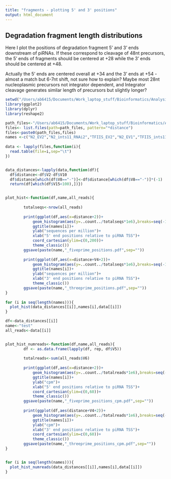 ```yaml
---
title: "fragments - plotting 5' and 3' positions"
output: html_document
---
```


## Degradation fragment length distributions

Here I plot the positions of degradation fragment 5' and 3' ends downstream of piRNAs. If these correspond to cleavage of 48nt precursors, the 5' ends of fragments should be centered at +28 while the 3' ends should be centered at +48.

Actually the 5' ends are centered overall at +34 and the 3' ends at +54 - almost a match but 6-7nt shift, not sure how to explain? Maybe most 28nt nucleoplasmic precursors not integrator dependent, and Integrator cleavage generates similar length of precursors but slightly longer?

```r

setwd("/Users/ab6415/Documents/Work_laptop_stuff/Bioinformatics/Analysis/INTEGRATOR_PAPER_ANALYSES/Fig4_FigS5_degradationfragments/fragment_length_and_abundance_analysis/")
library(ggplot2)
library(dplyr)
library(reshape2)

path_files<-"/Users/ab6415/Documents/Work_laptop_stuff/Bioinformatics/Analysis/INTEGRATOR_PAPER_ANALYSES/Fig4_FigS5_degradationfragments/fragment_length_and_abundance_analysis/"
files<- list.files(path=path_files, pattern="*distance") 
files<-paste0(path_files,files)
names <-c("N2_EV2","N2_ints11_RNAi2","TFIIS_EV2","N2_EV1","TFIIS_ints11_RNAi2","N2_ints11_RNAi1","TFIIS_EV1","TFIIS_ints11_RNAi1")
          
data <- lapply(files,function(i){
  read.table(file=i,sep="\t")
})


data_distances<-lapply(data,function(df){
  df$distance<-df$V2-df$V10
  df$distance[which(df$V8=="-")]<-df$distance[which(df$V8=="-")]*(-1)
  return(df[which(df$V15<100),])})


plot_hist<-function(df,name,all_reads){
  
        totalseqs<-nrow(all_reads)
        
        print(ggplot(df,aes(x=distance+2))+
            geom_histogram(aes(y=..count../totalseqs*1e6),breaks=seq(-10,100))+
            ggtitle(names[i])+
            ylab("sequences per million")+
            xlab("5' end positions relative to piRNA TSS")+
            coord_cartesian(ylim=c(0,200))+
            theme_classic())
        ggsave(paste(name,"_fiveprime_positions.pdf",sep=""))
        
        print(ggplot(df,aes(x=distance+V4+2))+
            geom_histogram(aes(y=..count../totalseqs*1e6),breaks=seq(-10,100))+
            ggtitle(names[i])+
            ylab("sequences per million")+
            xlab("3' end positions relative to piRNA TSS")+
            theme_classic())
        ggsave(paste(name,"_threeprime_positions.pdf",sep=""))
}
                                
for (i in seq(length(names))){
  plot_hist(data_distances[[i]],names[i],data[[i]])
}

df<-data_distances[[i]]
name<-"test"
all_reads<-data[[i]]


plot_hist_numreads<-function(df,name,all_reads){
        df <- as.data.frame(lapply(df, rep, df$V5))
        
        totalreads<-sum(all_reads$V6)
        
        print(ggplot(df,aes(x=distance+2))+
            geom_histogram(aes(y=..count../totalreads*1e6),breaks=seq(-10,100))+
            ggtitle(names[i])+
            ylab("cpm")+
            xlab("5' end positions relative to piRNA TSS")+
            coord_cartesian(ylim=c(0,60))+
            theme_classic())
        ggsave(paste(name,"_fiveprime_positions_cpm.pdf",sep=""))
        
        print(ggplot(df,aes(distance+V4+2))+
            geom_histogram(aes(y=..count../totalreads*1e6),breaks=seq(-10,100))+
            ggtitle(names[i])+
            ylab("cpm")+
            xlab("3' end positions relative to piRNA TSS")+
            coord_cartesian(ylim=c(0,60))+
            theme_classic())
        ggsave(paste(name,"_threeprime_positions_cpm.pdf",sep=""))
}


for (i in seq(length(names))){
  plot_hist_numreads(data_distances[[i]],names[i],data[[i]])
}


```

